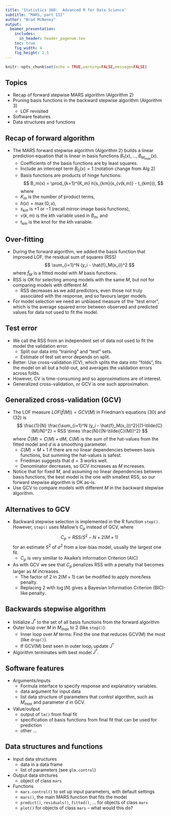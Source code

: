 ```yaml
---
title: 'Statistics 360:  Advanced R for Data Science'
subtitle: "MARS, part III"
author: "Brad McNeney"
output: 
  beamer_presentation:
    includes:
      in_header: header_pagenum.tex
    toc: true
    fig_width: 4
    fig_height: 2.5
---
```


```r
knitr::opts_chunk$set(echo = TRUE,warning=FALSE,message=FALSE)
```


## Topics

* Recap of forward stepwise MARS algorithm (Algorithm 2)
* Pruning basis functions in the backward stepwise algorithm (Algorithm 3)
    * LOF revisited
* Software features
* Data structures and functions

## Recap of forward algorithm

* The MARS forward stepwise algorithm (Algorithm 2) builds a linear
prediction equation that is linear in basis functions $B_1(x),\ldots,B_{M_{max}}(x)$.
    * Coefficients of the basis functions are by least squares.
    * Include an intercept term $B_0(x)=1$ (notation change from Alg 2)
    * Basis functions are products of hinge functions:
$$
B_m(x) = \prod_{k=1}^{K_m} h(s_{km}(x_{v(k,m)} - t_{km})),
$$
where
    * $K_m$ is the number of product terms,
    * $h(x) = \max(0,x)$,
    * $s_{km}$ is $+1$ or $-1$ (recall mirror-image basis functions),
    * $v(k,m)$ is the $k$th variable used in $B_m$, and
    * $t_{km}$ is the knot for the $k$th variable.
    
## Over-fitting

* During the forward algorithm, we added the basis function that
improved LOF, the residual sum of squares (RSS)
$$
 \sum_{i=1}^N (y_i - \hat{f}_M(x_i))^2
$$
where $\hat{f}_M$ is a fitted model with $M$ basis functions.
* RSS is OK for selecting among models with the same $M$, but
not for comparing models with different $M$.
    * RSS decreases as we add predictors, even those not truly associated
    with the response, and so favours larger models.
* For model selection we need an unbiased measure of the "test error",
which is the average squared error between observed and predicted values
for data not used to fit the model.

## Test error

* We call the RSS from an independent set of data not 
used to fit the model the validation error.
    * Split our data into "training" and "test" sets. 
    * Estimate of test set error depends on split.
* Better: Use cross-validation (CV), which splits the data into "folds", 
fits the model on all but a hold-out, and averages the validation errors
across folds.
* However, CV is time-consuming and so approximations are of interest.
* Generalized cross-validation, or GCV is one such approximation.

## Generalized cross-validation (GCV)

* The LOF measure $LOF(\hat{f}(M)) = GCV(M)$ in Friedman's equations (30) 
and (32) is
$$
\frac{1}{N} \frac{\sum_{i=1}^N (y_i - \hat{f}_M(x_i))^2}{(1-\tilde{C}(M)/N)^2}
= RSS \times \frac{N}{(N-\tilde{C}(M))^2}
$$
where $\tilde{C}(M) = C(M) + dM$, $C(M)$ is the 
sum of the hat-values from the fitted model and 
$d$ is a smoothing parameter.
    * $C(M) = M+1$ if there are no linear dependencies between
    basis functions, but summing the hat-values is safest.
    * Friedman suggests that $d=3$ works well.
    * Denominator decreases, so GCV increases as $M$ increases.
* Notice that for fixed $M$, and assuming no linear dependencies
between basis functions, the best model is the one with 
smallest RSS, so our forward stepwise algorithm is OK as-is.
* Use GCV to compare models with different $M$ in the 
backward stepwise algorithm.

## Alternatives to GCV

* Backward stepwise selection is implemented in the R function 
`step()`. However, `step()` uses Mallow's $C_p$ instead of GCV, where
$$
C_p = RSS/S^2 -N + 2(M+1)
$$
for an estimate $S^2$ of $\sigma^2$ from a low-bias model, usually
the largest one fit.
    * $C_p$ is very similiar to Akaike's Information Criterion (AIC)
* As with GCV we see that $C_p$ penalizes RSS with a penalty that 
becomes larger as $M$ increases.
    * The factor of 2 in $2(M+1)$ can be modified to apply 
    more/less penalty.
    * Replacing 2 with $\log(N)$ gives a Bayesian Information
    Criterion (BIC)-like penalty.
    
## Backwards stepwise algorithm

* Initialize $J^*$ to the set of all basis functions 
from the forward algorithm
* Outer loop over $M$ in $M_{max}$ to 2 (like `step()`):
    * Inner loop over $M$ terms: Find the one
    that reduces GCV(M) the most (like `drop()`).
    * If GCV(M) best seen in outer loop, update $J^*$ 
* Algorithm terminates with best model $J^*$.

## Software features

* Arguments/inputs
    * Formula interface to specify response and explanatory variables.
    * data argument for input data
    * list data structure of parameters that control algorithm,
    such as $M_{max}$ and parameter $d$ in GCV.
* Value/output
    * output of `lm()` from final fit
    * specification of basis functions from final fit that can be used
    for prediction
    * other ...
    
## Data structures and functions

* Input data structures
    * data in a data frame
    * list of parameters (see `glm.control`)
* Output data strctures
    * object of class `mars`
* Functions
    * `mars.control()` to set up input parameters, with default settings
    * `mars()`, the main MARS function that fits the model
    * `predict()`, `residuals()`, `fitted()`, ... for 
    objects of class `mars`
    * `plot()` for objects of class `mars` -- what would this do?
